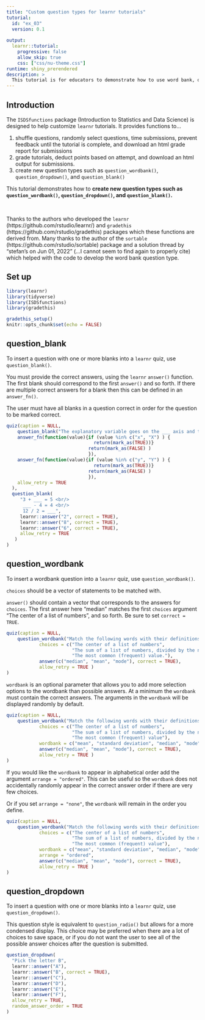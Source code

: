 ```yaml
---
title: "Custom question types for learnr tutorials"
tutorial:
  id: "ex_03"
  version: 0.1
  
output:
  learnr::tutorial:
    progressive: false
    allow_skip: true
    css: ["css/nu-theme.css"]
runtime: shiny_prerendered
description: >
  This tutorial is for educators to demonstrate how to use word bank, drop down, and fill in the blank questions in learnr tutorials.
---
```



## Introduction

The `ISDSfunctions` package (Introduction to Statistics and Data Science) is designed to help customize `learnr` tutorials. It provides functions to... 

1. shuffle questions, randomly select questions, time submissions, prevent feedback until the tutorial is complete, and download an html grade report for submissions
1. grade tutorials, deduct points based on attempt, and download an html output for submissions.
1. create new question types such as `question_wordbank()`, `question_dropdown()`, and `question_blank()`

This tutorial demonstrates how to **create new question types such as `question_wordbank()`, `question_dropdown()`, and `question_blank()`.**


<br>

Thanks to the authors who developed the `learnr` (https://github.com/rstudio/learnr/) and `gradethis` (https://github.com/rstudio/gradethis) packages which these functions are derived from. Many thanks to the author of the `sortable` (https://github.com/rstudio/sortable) package and a solution thread by "stefan's on Jun 01, 2022" (...I cannot seem to find again to properly cite) which helped with the code to develop the word bank question type.

## Set up

```r
library(learnr)
library(tidyverse)
library(ISDSfunctions)
library(gradethis)

gradethis_setup()
knitr::opts_chunk$set(echo = FALSE)

```


## question_blank

To insert a question with one or more blanks into a `learnr` quiz, use `question_blank()`.

You must provide the correct answers, using the `learnr` `answer()` function. The first blank should correspond to the first `answer()` and so forth. If there are multiple correct answers for a blank then this can be defined in an `answer_fn()`.

The user must have all blanks in a question correct in order for the question to be marked correct.

```r
quiz(caption = NULL,
    question_blank("The explanatory variable goes on the ___ axis and the response variable goes on the ___ axis",
    answer_fn(function(value){if (value %in% c("x", "X") ) {
                                return(mark_as(TRUE))}
                              return(mark_as(FALSE) )
                              }),
    answer_fn(function(value){if (value %in% c("y", "Y") ) {
                                return(mark_as(TRUE))}
                              return(mark_as(FALSE) )
                              }),
    allow_retry = TRUE
  ),
  question_blank(
     "3 + ___ = 5 <br/>
      ___ - 4 = 4 <br/>
      12 / 2 = ___",
     learnr::answer("2", correct = TRUE),
     learnr::answer("8", correct = TRUE),
     learnr::answer("6", correct = TRUE),
     allow_retry = TRUE
   )
)

```


## question_wordbank

To insert a wordbank question into a `learnr` quiz, use `question_wordbank()`.

`choices` should be a vector of statements to be matched with.

`answer()` should contain a vector that corresponds to the answers for `choices`. The first answer here "median" matches the first `choices` argument "The center of a list of numbers", and so forth. Be sure to set `correct = TRUE`.

```r
quiz(caption = NULL,
    question_wordbank("Match the following words with their definitions.",
            choices = c("The center of a list of numbers", 
                        "The sum of a list of numbers, divided by the number of elements in the list.",  
                        "The most common (frequent) value."),
            answer(c("median", "mean", "mode"), correct = TRUE),
            allow_retry = TRUE )
)
```


`wordbank` is an optional parameter that allows you to add more selection options to the wordbank than possible answers. At a minimum the `wordbank` must contain the correct answers. The arguments in the `wordbank` will be displayed randomly by default.

```r
quiz(caption = NULL,
    question_wordbank("Match the following words with their definitions.",
            choices = c("The center of a list of numbers", 
                        "The sum of a list of numbers, divided by the number of elements in the list",  
                        "The most common (frequent) value"),
            wordbank = c("mean", "standard deviation", "median", "mode", "IQR", "range"),
            answer(c("median", "mean", "mode"), correct = TRUE), 
            allow_retry = TRUE )
)
```

If you would like the `wordbank` to appear in alphabetical order add the argument `arrange = "ordered"`. This can be useful so the `wordbank` does not accidentally randomly appear in the correct answer order if there are very few choices.

Or if you set `arrange = "none"`, the `wordbank` will remain in the order you define.

```r
quiz(caption = NULL,
    question_wordbank("Match the following words with their definitions.",
            choices = c("The center of a list of numbers",
                        "The sum of a list of numbers, divided by the number of elements in the list", 
                        "The most common (frequent) value"),
            wordbank = c("mean", "standard deviation", "median", "mode", "IQR", "range"),
            arrange = "ordered",
            answer(c("median", "mean", "mode"), correct = TRUE), 
            allow_retry = TRUE )
)
```


## question_dropdown

To insert a question with one or more blanks into a `learnr` quiz, use `question_dropdown()`.

This question style is equivalent to `question_radio()` but allows for a more condensed display. This choice may be preferred when there are a lot of choices to save space, or if you do not want the user to see all of the possible answer choices after the question is submitted.

```r
question_dropdown(
  "Pick the letter B",
  learnr::answer("A"),
  learnr::answer("B", correct = TRUE),
  learnr::answer("C"),
  learnr::answer("D"),
  learnr::answer("E"),
  learnr::answer("F"),
  allow_retry = TRUE,
  random_answer_order = TRUE
)
```

